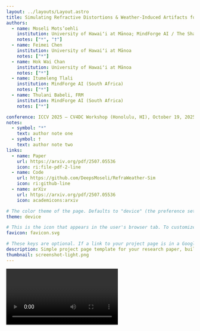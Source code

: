 ```yaml
---
layout: ../layouts/Layout.astro
title: Simulating Refractive Distortions & Weather-Induced Artifacts for Resource-Constrained Autonomous Perception
authors:
  - name: Moseli Mots’oehli
    institution: University of Hawaiʻi at Mānoa; MindForge AI / The Shard (South Africa)
    notes: ["*", "†"]
  - name: Feimei Chen
    institution: University of Hawaiʻi at Mānoa
    notes: ["*"]
  - name: Hok Wai Chan
    institution: University of Hawaiʻi at Mānoa
    notes: ["*"]
  - name: Itumeleng Tlali
    institution: MindForge AI (South Africa)
    notes: ["*"]
  - name: Thulani Babeli, FRM
    institution: MindForge AI (South Africa)
    notes: ["*"]

conference: ICCV 2025 — CV4DC Workshop (Honolulu, HI), October 19, 2025
notes:
  - symbol: "*"
    text: author note one
  - symbol: †
    text: author note two
links:
  - name: Paper
    url: https://arxiv.org/pdf/2507.05536
    icon: ri:file-pdf-2-line
  - name: Code
    url: https://github.com/DeepsMoseli/RefraWeather-Sim
    icon: ri:github-line
  - name: arXiv
    url: https://arxiv.org/pdf/2507.05536
    icon: academicons:arxiv

# The color theme of the page. Defaults to "device" (the preference set in the user's brower or operating system). Setting this to "light" or "dark" will override the user's preference. This is useful if your figures only look good in one theme.
theme: device

# This is the icon that appears in the user's browser tab. To customize, change the favicon.svg file in /public/, or add your own file to /public/ and change the filename here.
favicon: favicon.svg

# These keys are optional. If a link to your project page is in a Google search result, text message, or social media post, it will often appear as a "link preview card" based on its title, description, favicon, and thumbnail. After you publish your page, you can double check that these previews look right using [this tool](https://linkpreview.xyz/)
description: Simple project page template for your research paper, built with Astro and Tailwind CSS
thumbnail: screenshot-light.png
---
```






<Video source={outside} />

<HighlightedSection>

## Abstract

The scarcity of autonomous vehicle datasets from developing regions, particularly across Africa’s diverse urban, rural, and unpaved roads, remains a key obstacle to robust
perception in low-resource settings. We present a procedural augmentation pipeline that enhances low-cost monocular dashcam footage with realistic refractive distortions and
weather-induced artifacts tailored to challenging African driving scenarios. Our refractive module simulates optical
effects from low-quality lenses and air turbulence, including lens distortion, Perlin noise, Thin-Plate Spline (TPS),and divergence-free (incompressible) warps. 
The weather module adds homogeneous fog, heterogeneous fog, and lens flare. To establish a benchmark, we provide baseline performance using three image restoration models. To support perception research in underrepresented African contexts,
without costly data collection, labeling, or simulation, we release our distortion toolkit, augmented dataset splits, and
benchmark results.

</HighlightedSection>

## Pipeline

Use the figure component to display images, videos, equations, or any other element, with an optional caption.

<Figure>
  <Picture slot="figure" src={framework} alt="Diagram of the transformer deep learning architecture." invertInDarkMode />
  <Fragment slot="caption">Overview of our two-stage restoration pipeline: a Synthetic Distortion Module applies random refractive distortions and weather artifacts; a Refractive U-Net predicts a dense UV displacement field to correct warps; and a Deweathering U-Net removes weather artifacts. The two models are trained separately.</Fragment>
</Figure>

If you stored your figures as PDFs, the `Picture` component can convert them into web-friendly images automatically.

<Figure>
  <Picture slot="figure" src="../assets/allstate-sparsity.pdf" alt="Impact of the sparsity-aware algorithm in XGBoost on the Allstate-10K dataset." invertInDarkMode />
  <Fragment slot="caption">Impact of the sparsity-aware algorithm in [XGBoost](https://arxiv.org/abs/1603.02754) on the Allstate-10K dataset.</Fragment>
</Figure>

Use the `Comparison` component to compare two elements with an interactive slider. It should work for any component or HTML element, including images, videos, and 3D models.

<Figure>
  <Comparison slot="figure" client:idle>
    <Picture slot="itemOne" src={uniform_fog_orig} alt="Original driving scene without fog effects" />
    <Picture slot="itemTwo" src={uniform_fog_sim} alt="Simulated driving scene with uniform fog applied" />
  </Comparison>
  <Fragment slot="caption">
    Comparison of a clear driving scene and its fog-augmented version generated using our uniform fog simulation. The method reduces visibility uniformly across depth.
  </Fragment>
</Figure>


<Figure>
  <Comparison slot="figure" client:idle>
    <Picture slot="itemOne" src={flare_orig} alt="Original driving scene without lens flare" />
    <Picture slot="itemTwo" src={flare_sim} alt="Simulated driving scene with lens flare artifacts" />
  </Comparison>
  <Fragment slot="caption">
    Comparison between a clear driving scene and its lens flare simulation. The flare overlay introduces realistic streaks and glare patterns to mimic sunlight reflections on the camera lens.
  </Fragment>
</Figure>



## Two columns

Use the two columns component to display two columns of content. In this example, the first column contains a figure with a YouTube video and the second column contains a figure with a custom [React](https://react.dev/) component. By default, they display side by side, but if the screen is narrow enough (for example, on mobile), they're arranged vertically.

<TwoColumns>
  <Figure slot="left">
    <YouTubeVideo slot="figure" videoId="wjZofJX0v4M" />
    <Fragment slot="caption">Take a look at this YouTube video.</Fragment>
  </Figure>
  <Figure slot="right">
    <ThreeDimensional slot="figure" filename="BoxVertexColors.glb" client:idle />
    <Fragment slot="caption">Now look at this cube, rendered with React Three Fiber.</Fragment>
  </Figure>
</TwoColumns>

## LaTeX

You can also add LaTeX formulas, rendered during the build process using [KaTeX](https://katex.org/) so they're quick to load for visitors of your project page. You can write them inline, like this: <LaTeX inline formula="a^2 + b^2 = c^2" />. Or, you can write them as a block:

<LaTeX formula="\int_a^b f(x) dx" />

## Results

Validation metrics for the refractive **R** and weather-induced artifact **W** image restoration. Here, L is the combined weighted loss, L_rec the L1 reconstruction loss, L_k the L1 k-map/UV loss, PSNR, and EPE as described in Section 4.2.*

| Model          | L     | L_rec | L_k    | PSNR  | EPE  |
| :------------- | :---: | :---: | :----: | :---: | :--: |
| *W* ResUnet    | 0.065 | 0.059 | 0.0070 | 32.54 |  –   |
| *W* SegFormer  | 0.096 | 0.086 | 0.0100 | 28.99 |  –   |
| *W* DDPM       | 0.054 | 0.051 | 0.0065 | 30.80 |  –   |
| *R* ResUnet    | 0.034 | 0.029 | 0.0050 | 23.24 | 5.76 |
| *R* SegFormer  | 0.146 | 0.085 | 0.0550 | 16.29 | 69.82|
| *R* DDPM       | 0.044 | 0.039 | 0.0048 | 22.80 | 6.01 |


## BibTeX citation

Displaying your BibTeX citation in a code block makes it easy to copy and paste.

```bibtex
@article{motsoehli2025refraweather,
  title   = {Simulating Refractive Distortions and Weather-Induced Artifacts for Resource-Constrained Autonomous Perception},
  author  = {Mots'oehli, Moseli and Chen, Feimei and Chan, Hok Wai and Tlali, Itumeleng and Babeli, Thulani and Baek, Kyungim and Chen, Huaijin},
  journal = {arXiv preprint arXiv:2507.05536},
  year    = {2025}
}
```